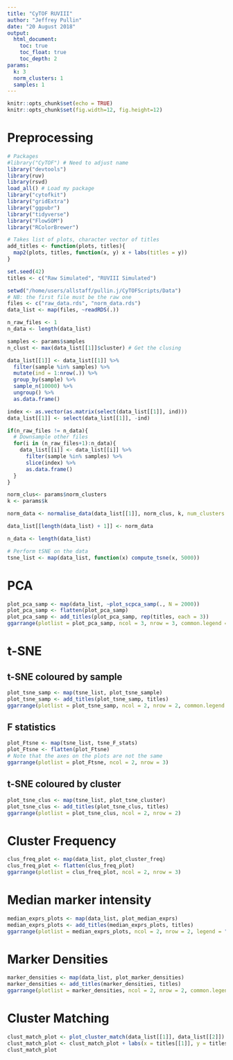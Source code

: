 ```yaml
---
title: "CyTOF RUVIII"
author: "Jeffrey Pullin"
date: "20 August 2018"
output: 
  html_document:
    toc: true
    toc_float: true
    toc_depth: 2
params: 
  k: 3
  norm_clusters: 1
  samples: 1
---
```


```r
knitr::opts_chunk$set(echo = TRUE)
knitr::opts_chunk$set(fig.width=12, fig.height=12) 
```

# Preprocessing

```r
# Packages
#library("CyTOF") # Need to adjust name
library("devtools")
library(ruv)
library(rsvd)
load_all() # Load my package
library("cytofkit")
library("gridExtra")
library("ggpubr")
library("tidyverse")
library("FlowSOM")
library("RColorBrewer")
```

```r
# Takes list of plots, character vector of titles
add_titles <- function(plots, titles){
  map2(plots, titles, function(x, y) x + labs(titles = y))
}
```

```r
set.seed(42)
titles <- c("Raw Simulated", "RUVIII Simulated")
```

```r
setwd("/home/users/allstaff/pullin.j/CyTOFScripts/Data")
# NB: the first file must be the raw one
files <- c("raw_data.rds", "norm_data.rds")
data_list <- map(files, ~readRDS(.))

n_raw_files <- 1
n_data <- length(data_list)
```

```r
samples <- params$samples
n_clust <- max(data_list[[1]]$cluster) # Get the clusing 

data_list[[1]] <- data_list[[1]] %>%
  filter(sample %in% samples) %>% 
  mutate(ind = 1:nrow(.)) %>% 
  group_by(sample) %>% 
  sample_n(10000) %>% 
  ungroup() %>% 
  as.data.frame()

index <- as.vector(as.matrix(select(data_list[[1]], ind)))
data_list[[1]] <- select(data_list[[1]], -ind)

if(n_raw_files != n_data){
  # Downsample other files
  for(i in (n_raw_files+1):n_data){
    data_list[[i]] <- data_list[[i]] %>%
      filter(sample %in% samples) %>% 
      slice(index) %>% 
      as.data.frame()
  }
}
```

```r
norm_clus<- params$norm_clusters
k <- params$k

norm_data <- normalise_data(data_list[[1]], norm_clus, k, num_clusters = n_clust)

data_list[[length(data_list) + 1]] <- norm_data

n_data <- length(data_list)
```

```r
# Perform tSNE on the data
tsne_list <- map(data_list, function(x) compute_tsne(x, 5000))
```

# PCA
```r
plot_pca_samp <- map(data_list, ~plot_scpca_samp(., N = 2000))
plot_pca_samp <- flatten(plot_pca_samp)
plot_pca_samp <- add_titles(plot_pca_samp, rep(titles, each = 3))
ggarrange(plotlist = plot_pca_samp, ncol = 3, nrow = 3, common.legend = TRUE, legend = "right")
```

# t-SNE

## t-SNE coloured by sample
```r
plot_tsne_samp <- map(tsne_list, plot_tsne_sample)
plot_tsne_samp <- add_titles(plot_tsne_samp, titles)
ggarrange(plotlist = plot_tsne_samp, ncol = 2, nrow = 2, common.legend = TRUE, legend = "right")
```

## F statistics

```r
plot_Ftsne <- map(tsne_list, tsne_F_stats)
plot_Ftsne <- flatten(plot_Ftsne)
# Note that the axes on the plots are not the same
ggarrange(plotlist = plot_Ftsne, ncol = 2, nrow = 3)
```

## t-SNE coloured by cluster

```r
plot_tsne_clus <- map(tsne_list, plot_tsne_cluster)
plot_tsne_clus <- add_titles(plot_tsne_clus, titles)
ggarrange(plotlist = plot_tsne_clus, ncol = 2, nrow = 2)
```

# Cluster Frequency

```r
clus_freq_plot <- map(data_list, plot_cluster_freq)
clus_freq_plot <- flatten(clus_freq_plot)
ggarrange(plotlist = clus_freq_plot, ncol = 2, nrow = 3)
```

# Median marker intensity

```r
median_exprs_plots <- map(data_list, plot_median_exprs)
median_exprs_plots <- add_titles(median_exprs_plots, titles)
ggarrange(plotlist = median_exprs_plots, ncol = 2, nrow = 2, legend = "bottom")
```

# Marker Densities

```r
marker_densities <- map(data_list, plot_marker_densities)
marker_densities <- add_titles(marker_densities, titles)
ggarrange(plotlist = marker_densities, ncol = 2, nrow = 2, common.legend = TRUE, legend = "bottom")
```

# Cluster Matching

```r
clust_match_plot <- plot_cluster_match(data_list[[1]], data_list[[2]])
clust_match_plot <- clust_match_plot + labs(x = titles[[1]], y = titles[[2]])
clust_match_plot
```